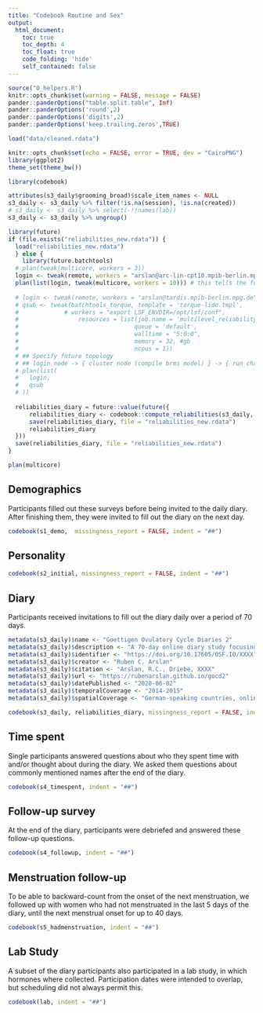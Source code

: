 ```yaml
---
title: "Codebook Routine and Sex"
output:
  html_document:
    toc: true
    toc_depth: 4
    toc_float: true
    code_folding: 'hide'
    self_contained: false
---
```

  
```r
source("0_helpers.R")
knitr::opts_chunk$set(warning = FALSE, message = FALSE)
pander::panderOptions("table.split.table", Inf)
pander::panderOptions('round',2)
pander::panderOptions('digits',2)
pander::panderOptions('keep.trailing.zeros',TRUE)

load("data/cleaned.rdata")

knitr::opts_chunk$set(echo = FALSE, error = TRUE, dev = "CairoPNG")
library(ggplot2)
theme_set(theme_bw())

library(codebook)

attributes(s3_daily$grooming_broad)$scale_item_names <- NULL
s3_daily <- s3_daily %>% filter(!is.na(session), !is.na(created))
# s3_daily <- s3_daily %>% select(-!!names(lab))
s3_daily <- s3_daily %>% ungroup()

library(future)
if (file.exists("reliabilities_new.rdata")) {
  load("reliabilities_new.rdata")
  } else {
    library(future.batchtools)
  # plan(tweak(multicore, workers = 3))
  login <- tweak(remote, workers = "arslan@arc-lin-cpt10.mpib-berlin.mpg.de") # Your username goes before the @
  plan(list(login, tweak(multicore, workers = 10))) # this tells the future package that we want to use a remote server for running our future operations
  
  # login <- tweak(remote, workers = "arslan@tardis.mpib-berlin.mpg.de")
  # qsub <- tweak(batchtools_torque, template = 'torque-lido.tmpl', 
  #             # workers = "export LSF_ENVDIR=/opt/lsf/conf",
  #                 resources = list(job.name = 'multilevel_reliability',
  #                                 queue = 'default',
  #                                 walltime = "5:0:0",
  #                                 memory = 32, #gb
  #                                 ncpus = 1))
  # ## Specify future topology
  # ## login node -> { cluster node (compile brms model) } -> { run chains on multiple cores }
  # plan(list(
  #   login,
  #   qsub
  # ))
  
  reliabilities_diary = future::value(future({
      reliabilities_diary <- codebook::compute_reliabilities(s3_daily, 'repeated_many')
      save(reliabilities_diary, file = "reliabilities_new.rdata")
      reliabilities_diary
  }))
  save(reliabilities_diary, file = "reliabilities_new.rdata")
}

plan(multicore)
```

## Demographics

Participants filled out these surveys before being invited to the daily diary. After finishing them, they were invited to fill out the diary on the next day.

```r
codebook(s1_demo,  missingness_report = FALSE, indent = "##")
```

## Personality
```r
codebook(s2_initial, missingness_report = FALSE, indent = "##")
```

## Diary
Participants received invitations to fill out the diary daily over a period of 70 days.

```r
metadata(s3_daily)$name <- "Goettigen Ovulatory Cycle Diaries 2"
metadata(s3_daily)$description <- "A 70-day online diary study focusing on menstrual cycles, sexuality, mood, and behaviour"
metadata(s3_daily)$identifier <- "https://doi.org/10.17605/OSF.IO/XXXX"
metadata(s3_daily)$creator <- "Ruben C. Arslan"
metadata(s3_daily)$citation <- "Arslan, R.C., Driebe, XXXX"
metadata(s3_daily)$url <- "https://rubenarslan.github.io/gocd2"
metadata(s3_daily)$datePublished <- "2020-06-02"
metadata(s3_daily)$temporalCoverage <- "2014-2015" 
metadata(s3_daily)$spatialCoverage <- "German-speaking countries, online" 

codebook(s3_daily, reliabilities_diary, missingness_report = FALSE, indent = "##")
```

## Time spent

Single participants answered questions about who they spent time with and/or thought about during the diary. We asked them questions about commonly mentioned names after the end of the diary.

```r
codebook(s4_timespent, indent = "##")
```

## Follow-up survey

At the end of the diary, participants were debriefed and answered these follow-up questions.

```r
codebook(s4_followup, indent = "##")
```

## Menstruation follow-up

To be able to backward-count from the onset of the next menstruation, we followed up with women who had not menstruated in the last 5 days of the diary, until the next menstrual onset for up to 40 days.

```r
codebook(s5_hadmenstruation, indent = "##")
```


## Lab Study

A subset of the diary participants also participated in a lab study, in which hormones where collected. Participation dates were intended to overlap, but scheduling did not always permit this.

```r
codebook(lab, indent = "##")
```

